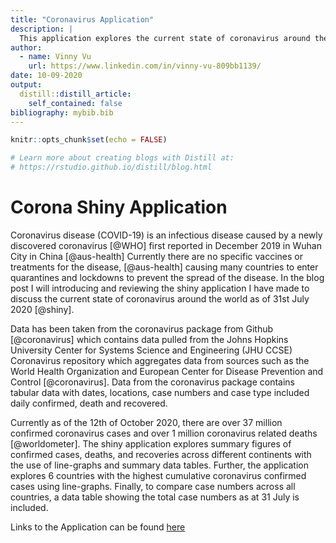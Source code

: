 ```yaml
---
title: "Coronavirus Application"
description: |
  This application explores the current state of coronavirus around the world made for ETC5523: Communicating with Data
author:
  - name: Vinny Vu 
    url: https://www.linkedin.com/in/vinny-vu-809bb1139/
date: 10-09-2020
output:
  distill::distill_article:
    self_contained: false
bibliography: mybib.bib
---
```


```r
knitr::opts_chunk$set(echo = FALSE)

# Learn more about creating blogs with Distill at:
# https://rstudio.github.io/distill/blog.html

```

# Corona Shiny Application 

Coronavirus disease (COVID-19) is an infectious disease caused by a newly discovered coronavirus [@WHO] first reported in December 2019 in Wuhan City in China [@aus-health] Currently there are no specific vaccines or treatments for the disease, [@aus-health] causing many countries to enter quarantines and lockdowns to prevent the spread of the disease. In the blog post I will introducing and reviewing the shiny application I have made to discuss the current state of coronavirus around the world as of 31st July 2020 [@shiny]. 

Data has been taken from the coronavirus package from Github [@coronavirus] which contains data pulled from the Johns Hopkins University Center for Systems Science and Engineering (JHU CCSE) Coronavirus repository which aggregates data from sources such as the World Health Organization and European Center for Disease Prevention and Control [@coronavirus]. Data from the coronavirus package contains tabular data with dates, locations, case numbers and case type included daily confirmed, death and recovered. 

Currently as of the 12th of October 2020, there are over 37 million confirmed coronavirus cases and over 1 million coronavirus related deaths [@worldometer]. The shiny application explores summary figures of confirmed cases, deaths, and recoveries across different continents with the use of line-graphs and summary data tables. Further, the application explores 6 countries with the highest cumulative coronavirus confirmed cases using line-graphs. Finally, to compare case numbers across all countries, a data table showing the total case numbers as at 31 July is included. 


Links to the Application can be found [here](https://vinny-vu.shinyapps.io/coronavirus-application/)